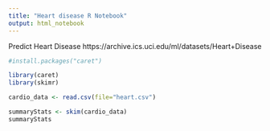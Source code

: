 ```yaml
---
title: "Heart disease R Notebook"
output: html_notebook
---
```


Predict Heart Disease
https://archive.ics.uci.edu/ml/datasets/Heart+Disease

```r
#install.packages("caret")

library(caret)
library(skimr)
```


```r
cardio_data <- read.csv(file="heart.csv") 
```

```r
summaryStats <- skim(cardio_data)
summaryStats
```

